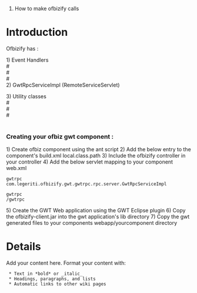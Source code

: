 #How to make ofbizify calls

= Introduction =

Ofbizify has :

1) Event Handlers<br/>
#{{{GwtRpcGroovyEventHandler (gwtgroovy) - To call groovy scripts}}}<br/>
#{{{GwtRpcJavaEventHandler (gwtjava)   - To call java events}}}<br/>
#{{{GwtRpcServiceEventHandler (gwtservice) - To call services}}}<br/>

2) GwtRpcServiceImpl (RemoteServiceServlet)

3) Utility classes<br/>
#{{{GwtRpcPayload}}}<br/>
#{{{GwtRpcPayloadUtil}}}<br/>
#{{{GwtRpcUtil}}}<br/>

<br/>

===Creating your ofbiz gwt component :===
1) Create ofbiz component using the ant script
2) Add the below entry to the component's build.xml local.class.path
<fileset dir="../../hot-deploy/ofbizify/build/lib" includes="*.jar"/>
3) Include the ofbizify controller in your controller
<include location="component://ofbizify/webapp/ofbizify/WEB-INF/controller.xml"/>
4) Add the below servlet mapping to your component web.xml
<servlet>
 <servlet-name>gwtrpc</servlet-name>
 <servlet-class>com.legeriti.ofbizify.gwt.gwtrpc.rpc.server.GwtRpcServiceImpl</servlet-class>
</servlet>

<servlet-mapping>
 <servlet-name>gwtrpc</servlet-name>
 <url-pattern>/gwtrpc</url-pattern>
</servlet-mapping>
5) Create the GWT Web application using the GWT Eclipse plugin
6) Copy the ofbizify-client.jar into the gwt application's lib directory
7) Copy the gwt generated files to your components webapp/yourcomponent directory


= Details =

Add your content here.  Format your content with:
  * Text in *bold* or _italic_
  * Headings, paragraphs, and lists
  * Automatic links to other wiki pages
